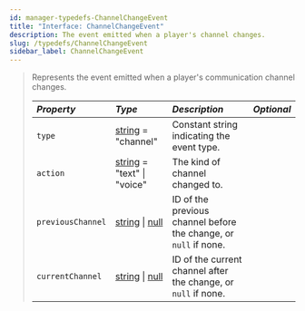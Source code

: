 ```yaml
---
id: manager-typedefs-ChannelChangeEvent
title: "Interface: ChannelChangeEvent"
description: The event emitted when a player's channel changes.
slug: /typedefs/ChannelChangeEvent
sidebar_label: ChannelChangeEvent
---
```


> Represents the event emitted when a player's communication channel changes.
> 
> | <i className="fa-solid fa-hashtag"/> Property | <i className="fa-solid fa-font"/> Type                                                                                                                                                                          | <i className="fa-solid fa-list"/> Description                    | <i className="fa-solid fa-flask"/> Optional |
> |:--------------------------------------------- |:----------------------------------------------------------------------------------------------------------------------------------------------------------------------------------------------------------------|:---------------------------------------------------------------- |:-------------------------------------------:|
> | `type`                                        | [string](https://developer.mozilla.org/en-US/docs/Web/JavaScript/Reference/Global_Objects/String) = "channel"                                                                                                         | Constant string indicating the event type.                       | <i className="fa-solid fa-xmark"/>          |
> | `action`                                      | [string](https://developer.mozilla.org/en-US/docs/Web/JavaScript/Reference/Global_Objects/String) = "text" \| "voice" | The kind of channel changed to.                                  | <i className="fa-solid fa-xmark"/>          |
> | `previousChannel`                             | [string](https://developer.mozilla.org/en-US/docs/Web/JavaScript/Reference/Global_Objects/String) \| [null](https://developer.mozilla.org/en-US/docs/Web/JavaScript/Reference/Operators/null)                                                                                                 | ID of the previous channel before the change, or `null` if none. | <i className="fa-solid fa-check"/>          |
> | `currentChannel`                              | [string](https://developer.mozilla.org/en-US/docs/Web/JavaScript/Reference/Global_Objects/String) \| [null](https://developer.mozilla.org/en-US/docs/Web/JavaScript/Reference/Operators/null)                                                                                                 | ID of the current channel after the change, or `null` if none.   | <i className="fa-solid fa-check"/>          |
